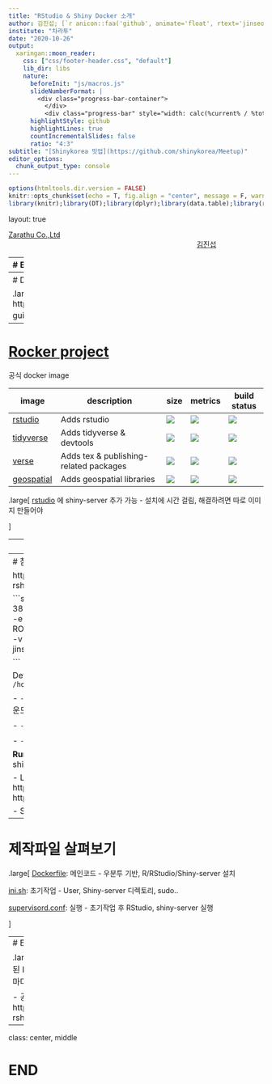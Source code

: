 ```yaml
---
title: "RStudio & Shiny Docker 소개"
author: 김진섭; [`r anicon::faa('github', animate='float', rtext='jinseob2kim')`](https://github.com/jinseob2kim)
institute: "차라투"
date: "2020-10-26"
output:
  xaringan::moon_reader:
    css: ["css/footer-header.css", "default"]
    lib_dir: libs
    nature:
      beforeInit: "js/macros.js"
      slideNumberFormat: |
        <div class="progress-bar-container">
          </div>
          <div class="progress-bar" style="width: calc(%current% / %total% * 100%);">
      highlightStyle: github
      highlightLines: true
      countIncrementalSlides: false
      ratio: "4:3" 
subtitle: "[Shinykorea 밋업](https://github.com/shinykorea/Meetup)"
editor_options: 
  chunk_output_type: console
---
```


```r
options(htmltools.dir.version = FALSE)
knitr::opts_chunk$set(echo = T, fig.align = "center", message = F, warning = F)
library(knitr);library(DT);library(dplyr);library(data.table);library(rmarkdown);library(readr);library(purrr);library(tidyr)
```


layout: true

<div class="my-footer"><span><a href="https://www.zarathu.com">Zarathu Co.,Ltd</a>   
&emsp;&emsp;&emsp;&emsp;&emsp;&emsp;&emsp;&emsp;&emsp;&emsp;&emsp;&emsp;&emsp;
&emsp;&emsp;&emsp;&emsp;&emsp;&emsp;&emsp;&emsp;&emsp;&emsp;&emsp;&emsp;&emsp;
<a href="https://github.com/jinseob2kim">김진섭</a></span></div> 



---
# Executive Summary 

.large[
- RStudio와 Shiny-server 가 포함된 Docker image 이용, 새로 서버 구축할 때마다 재설치하는 번거로움을 없앤다.

- 공식 image 참고하여 자체개발. https://github.com/jinseob2kim/docker-rshiny
]

---
# Docker 개념 및 설치 

.large[
https://subicura.com/2017/01/19/docker-guide-for-beginners-2.html 추천 
]


---
# [Rocker project](https://github.com/rocker-org/rocker)

공식 docker image

image            | description                               | size   | metrics | build status 
---------------- | ----------------------------------------- | ------ | ------- | --------------
[rstudio](https://hub.docker.com/r/rocker/rstudio)          |  Adds rstudio                             | [![](https://images.microbadger.com/badges/image/rocker/rstudio-stable.svg)](https://microbadger.com/) | [![](https://img.shields.io/docker/pulls/rocker/rstudio.svg)](https://hub.docker.com/r/rocker/rstudio)  |  [![](https://img.shields.io/docker/automated/rocker/rstudio.svg)](https://hub.docker.com/r/rocker/rstudio/builds)
[tidyverse](https://hub.docker.com/r/rocker/tidyverse)        |  Adds tidyverse & devtools                | [![](https://images.microbadger.com/badges/image/rocker/tidyverse.svg)](https://microbadger.com/images/rocker/tidyverse) | [![](https://img.shields.io/docker/pulls/rocker/tidyverse.svg)](https://hub.docker.com/r/rocker/tidyverse) |  [![](https://img.shields.io/docker/automated/rocker/tidyverse.svg)](https://hub.docker.com/r/rocker/tidyverse/builds) 
[verse](https://hub.docker.com/r/rocker/verse)            |  Adds tex & publishing-related packages   | [![](https://images.microbadger.com/badges/image/rocker/verse.svg)](https://microbadger.com/images/rocker/verse) | [![](https://img.shields.io/docker/pulls/rocker/verse.svg)](https://hub.docker.com/r/rocker/verse) | [![](https://img.shields.io/docker/automated/rocker/verse.svg)](https://hub.docker.com/r/rocker/verse/builds)
[geospatial](https://hub.docker.com/r/rocker/geospatial)            |  Adds geospatial libraries   | [![](https://images.microbadger.com/badges/image/rocker/geospatial.svg)](https://microbadger.com/images/rocker/geospatial) | [![](https://img.shields.io/docker/pulls/rocker/geospatial.svg)](https://hub.docker.com/r/rocker/geospatial) | [![](https://img.shields.io/docker/automated/rocker/geospatial.svg)](https://hub.docker.com/r/rocker/geospatial/builds)

.large[
[rstudio](https://hub.docker.com/r/rocker/rstudio) 에 shiny-server 추가 가능 
- 설치에 시간 걸림, 해결하려면 따로 이미지 만들어야

]

---
# [Add shiny server](https://hub.docker.com/r/rocker/rstudio)

```shell
docker run -d -p 3838:3838 -p 8787:8787 -e ADD=shiny -e PASSWORD=yourpasswordhere rocker/rstudio
```

shiny server is now running on `localhost:3838` and RStudio on `localhost:8787`.  


Note: this triggers shiny install at runtime, which may **require a few minutes** to execute before services come up.
If you are building your own Dockerfiles on top of this stack, you should simply include the RUN command:

    RUN export ADD=shiny && bash /etc/cont-init.d/add

Then omit the `-e ADD=shiny` when running your image and shiny should be installed and waiting on port 3838.

**Note**: Please see the `rocker/shiny` and `rocker/shiny-verse` images for
setting up a shiny server in a separate container from RStudio. 


---
# 참고해서 새로 만들자

https://github.com/jinseob2kim/docker-rshiny

```shell
docker run --rm -d -p 3838:3838 -p 8787:8787 \
    -e USER=js -e PASSWORD=js -e ROOT=TRUE\
    -v $(pwd):/home/js \ 
    jinseob2kim/docker-rshiny

```

Default shinyapps directory is `/home/js/ShinyApps`

- `--rm` : 실행중지시 이미지 삭제, `-d`: 백그라운드 실행

- `-p` : 도커내부포트:실제접속포트

- `-v` : 디스크 연결, `$(pwd)` 는 현재작업위치 



**Run** (8787- rstudio server, 3838- shiny server)

- Local cumputer : http://localhost:8787, http://localhost:3838,


- Server : **Your IP**:8787, **Your IP**:3838

---
# 제작파일 살펴보기 

.large[
[Dockerfile](https://github.com/jinseob2kim/docker-rshiny/blob/master/Dockerfile): 메인코드 
- 우분투 기반, R/RStudio/Shiny-server 설치


[ini.sh](https://github.com/jinseob2kim/docker-rshiny/blob/master/ini.sh): 초기작업
- User, Shiny-server 디렉토리, sudo..

[supervisord.conf](https://github.com/jinseob2kim/docker-rshiny/blob/master/supervisord.conf): 실행
- 초기작업 후 RStudio, shiny-server 실행


]

---
# Executive Summary 

.large[
- RStudio와 Shiny-server 가 포함된 Docker image 이용, 새로 서버 구축할 때마다 재설치하는 번거로움을 없앤다.

- 공식 image 참고하여 자체개발. https://github.com/jinseob2kim/docker-rshiny
]


---
class: center, middle

# END


